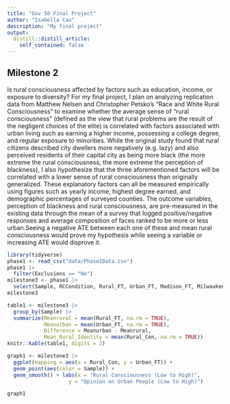 ```yaml
---
title: "Gov 50 Final Project"
author: "Isabella Cao"
description: "My final project"
output:
  distill::distill_article:
    self_contained: false
---
```




## Milestone 2
Is rural consciousness affected by factors such as education, income, or exposure to diversity? For my final project, I plan on analyzing replication data from Matthew Nelsen and Christopher Petsko’s “Race and White Rural Consciousness” to examine whether the average sense of “rural consciousness” (defined as the view that rural problems are the result of the negligent choices of the elite) is correlated with factors associated with urban living such as earning a higher income, possessing a college degree, and regular exposure to minorities. While the original study found that rural citizens described city dwellers more negatively (e.g. lazy) and also perceived residents of their capital city as being more black (the more extreme the rural consciousness, the more extreme the perception of blackness), I also hypothesize that the three aforementioned factors will be correlated with a lower sense of rural consciousness than originally generalized. These explanatory factors can all be measured empirically using figures such as yearly income, highest degree earned, and demographic percentages of surveyed counties. The outcome variables, perception of blackness and rural consciousness, are pre-measured in the existing data through the mean of a survey that logged positive/negative responses and average composition of faces ranked to be more or less urban.Seeing a negative ATE between each one of these and mean rural consciousness would prove my hypothesis while seeing a variable or increasing ATE would disprove it. 

```r
library(tidyverse)
phase1 <- read_csv("data/Phase1Data.csv")
phase1 |>
  filter(Exclusions == "No")
milestone3 <- phase1 |>
  select(Sample, RCCondition, Rural_FT, Urban_FT, Madison_FT, Milwaukee_FT, Rural_Con)
milestone3
```


```r
table1 <- milestone3 |>
  group_by(Sample) |>
  summarize(Meanrural = mean(Rural_FT, na.rm = TRUE),
            Meanurban = mean(Urban_FT, na.rm = TRUE),
            Difference = Meanurban - Meanrural,
            Mean_Rural_Identity = mean(Rural_Con, na.rm = TRUE))
knitr::kable(table1, digits = 2)
```


```r
graph1 <- milestone3 |>
  ggplot(mapping = aes(x = Rural_Con, y = Urban_FT)) + 
  geom_point(aes(color = Sample)) + 
  geom_smooth() + labs(x = "Rural Consciousness (Low to High)", 
                    y = "Opinion on Urban People (Low to High)")

graph1

```